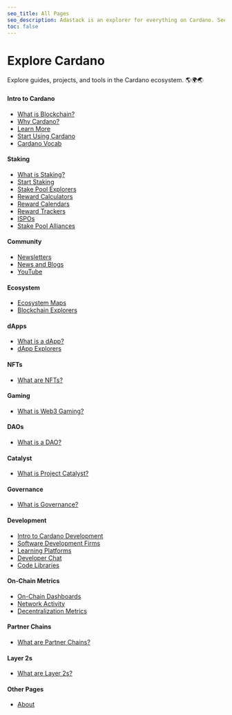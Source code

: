 ```yaml
---
seo_title: All Pages
seo_description: Adastack is an explorer for everything on Cardano. See every page of tools and dApps here. The site is open-source and new content is added daily!
toc: false
---
```


# Explore Cardano

Explore guides, projects, and tools in the Cardano ecosystem. 🌎🌍🌏

#### Intro to Cardano

- [What is Blockchain?](https://www.adastack.io/intro_to_cardano/what_is_blockchain)
- [Why Cardano?](https://www.adastack.io/intro_to_cardano/why_cardano)
- [Learn More](https://www.adastack.io/intro_to_cardano/learn_more)
- [Start Using Cardano](https://www.adastack.io/intro_to_cardano/start_using_cardano)
- [Cardano Vocab](https://www.adastack.io/intro_to_cardano/cardano_vocab)

#### Staking

- [What is Staking?](https://www.adastack.io/staking/what_is_staking)
- [Start Staking](https://www.adastack.io/staking/start_staking)
- [Stake Pool Explorers](https://www.adastack.io/staking/stake_pool_explorers)
- [Reward Calculators](https://www.adastack.io/staking/reward_calculators)
- [Reward Calendars](https://www.adastack.io/staking/reward_calendars)
- [Reward Trackers](https://www.adastack.io/staking/reward_trackers)
- [ISPOs](https://www.adastack.io/staking/ispos)
- [Stake Pool Alliances](https://www.adastack.io/staking/stake_pool_alliances)

#### Community

- [Newsletters](https://www.adastack.io/community/newsletters)
- [News and Blogs](https://www.adastack.io/community/news_and_blogs)
- [YouTube](https://www.adastack.io/community/youtube)

#### Ecosystem

- [Ecosystem Maps](https://www.adastack.io/ecosystem/ecosystem_maps)
- [Blockchain Explorers](https://www.adastack.io/ecosystem/blockchain_explorers)

#### dApps

- [What is a dApp?](https://www.adastack.io/dapps/what_is_a_dapp)
- [dApp Explorers](https://www.adastack.io/dapps/dapp_explorers)

#### NFTs

- [What are NFTs?](https://www.adastack.io/nfts/what_are_nfts)

#### Gaming

- [What is Web3 Gaming?](https://www.adastack.io/gaming/what_is_web3_gaming)

#### DAOs

- [What is a DAO?](https://www.adastack.io/daos/what_is_a_dao)

#### Catalyst

- [What is Project Catalyst?](https://www.adastack.io/catalyst/what_is_project_catalyst)

#### Governance

- [What is Governance?](https://www.adastack.io/governance/what_is_governance)

#### Development

- [Intro to Cardano Development](https://www.adastack.io/development/intro_to_cardano_development)
- [Software Development Firms](https://www.adastack.io/development/dev_teams)
- [Learning Platforms](https://www.adastack.io/development/learning_platforms)
- [Developer Chat](https://www.adastack.io/development/developer_chat)
- [Code Libraries](https://www.adastack.io/development/code_libraries)

#### On-Chain Metrics

- [On-Chain Dashboards](https://www.adastack.io/on_chain_metrics/on_chain_dashboards)
- [Network Activity](https://www.adastack.io/on_chain_metrics/network_activity)
- [Decentralization Metrics](https://www.adastack.io/on_chain_metrics/decentralization_metrics)

#### Partner Chains

- [What are Partner Chains?](https://www.adastack.io/partner_chains/what_are_partner_chains)

#### Layer 2s

- [What are Layer 2s?](https://www.adastack.io/layer_2s/what_are_layer_2s)

#### Other Pages

- [About](https://www.adastack.io/about)
